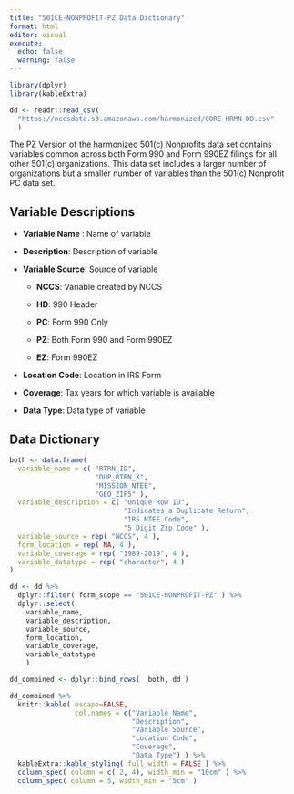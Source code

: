 ```yaml
---
title: "501CE-NONPROFIT-PZ Data Dictionary"
format: html
editor: visual
execute: 
  echo: false
  warning: false
---
```


```r
library(dplyr)
library(kableExtra)

dd <- readr::read_csv( 
  "https://nccsdata.s3.amazonaws.com/harmonized/CORE-HRMN-DD.csv"
  )
```

The PZ Version of the harmonized 501(c) Nonprofits data set contains variables common across both Form 990 and Form 990EZ filings for all other 501(c) organizations. This data set includes a larger number of organizations but a smaller number of variables than the 501(c) Nonprofit PC data set.

## Variable Descriptions


-   **Variable Name** : Name of variable

-   **Description**: Description of variable

-   **Variable Source**: Source of variable

    -   **NCCS**: Variable created by NCCS

    -   **HD**: 990 Header

    -   **PC**: Form 990 Only

    -   **PZ**: Both Form 990 and Form 990EZ

    -   **EZ**: Form 990EZ

-   **Location Code**: Location in IRS Form

-   **Coverage**: Tax years for which variable is available

-   **Data Type**: Data type of variable

## Data Dictionary

```r
both <- data.frame(
  variable_name = c( "RTRN_ID", 
                     "DUP_RTRN_X",
                     "MISSION_NTEE",
                     "GEO_ZIP5" ),
  variable_description = c( "Unique Row ID",
                            "Indicates a Duplicate Return",
                            "IRS NTEE Code",
                            "5 Digit Zip Code" ),
  variable_source = rep( "NCCS", 4 ),
  form_location = rep( NA, 4 ),
  variable_coverage = rep( "1989-2019", 4 ),
  variable_datatype = rep( "character", 4 )
)

dd <- dd %>%
  dplyr::filter( form_scope == "501CE-NONPROFIT-PZ" ) %>% 
  dplyr::select(  
    variable_name,
    variable_description,
    variable_source,
    form_location,
    variable_coverage,
    variable_datatype
    )

dd_combined <- dplyr::bind_rows(  both, dd )

dd_combined %>% 
  knitr::kable( escape=FALSE,
                col.names = c("Variable Name", 
                              "Description",
                              "Variable Source",
                              "Location Code",
                              "Coverage",
                              "Data Type") ) %>%
  kableExtra::kable_styling( full_width = FALSE ) %>% 
  column_spec( column = c( 2, 4), width_min = "10cm" ) %>% 
  column_spec( column = 5, width_min = "5cm" )
```
